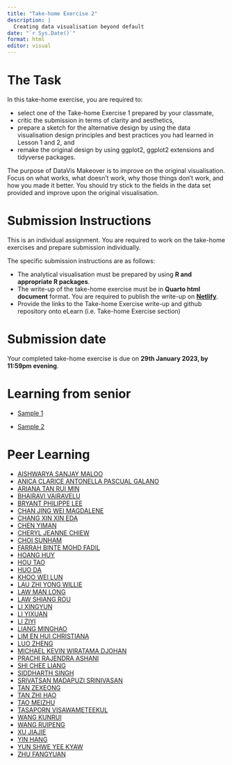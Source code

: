 ```yaml
---
title: "Take-home Exercise 2"
description: |
  Creating data visualisation beyond default
date: "`r Sys.Date()`"
format: html
editor: visual
---
```


# The Task

In this take-home exercise, you are required to:

-   select one of the Take-home Exercise 1 prepared by your classmate,
-   critic the submission in terms of clarity and aesthetics,
-   prepare a sketch for the alternative design by using the data visualisation design principles and best practices you had learned in Lesson 1 and 2, and
-   remake the original design by using ggplot2, ggplot2 extensions and tidyverse packages.

The purpose of DataVis Makeover is to improve on the original visualisation. Focus on what works, what doesn't work, why those things don't work, and how you made it better. You should try stick to the fields in the data set provided and improve upon the original visualisation.

# Submission Instructions

This is an individual assignment. You are required to work on the take-home exercises and prepare submission individually.

The specific submission instructions are as follows:

-   The analytical visualisation must be prepared by using **R and appropriate R packages**.
-   The write-up of the take-home exercise must be in **Quarto html document** format. You are required to publish the write-up on [**Netlify**](https://www.netlify.com/).
-   Provide the links to the Take-home Exercise write-up and github repository onto eLearn (i.e. Take-home Exercise section)

# Submission date

Your completed take-home exercise is due on **29th January 2023, by 11:59pm evening**.

# Learning from senior

-   [Sample 1](https://leslielong-da.netlify.app/posts/2022-04-25-takehome2/)

-   [Sample 2](https://raveenaclr.netlify.app/th_ex/th_ex2.html)

# Peer Learning

-   [AISHWARYA SANJAY MALOO](https://isss608-ay-2022-23-aishwaryamaloo.netlify.app/take-home_ex/take-home_ex02/take-home_ex02)
-   [ANICA CLARICE ANTONELLA PASCUAL GALANO](https://acapvisualano.netlify.app/take-home_ex/take-home_ex2/take-home_ex2)
-   [ARIANA TAN RUI MIN](https://arianatan-jan23isss608.netlify.app/takehome_ex/takehome_ex_02/takehome_ex_02)
-   [BHAIRAVI VAIRAVELU](https://isss608-ay2022-23t2-vb.netlify.app/take_home_ex/take_home_ex02/take_home_ex02)
-   [BRYANT PHILIPPE LEE](https://isss608-2023-bsl.netlify.app/take-home_ex/take-home_ex02)
-   [CHAN JING WEI MAGDALENE](https://magdalenechan-iss608.netlify.app/take_home_ex/take_home_ex02/take_home_ex02)
-   [CHANG XIN XIN EDA](https://isss608-edachang.netlify.app/take-home_ex/take-home_ex02/take-home_ex02)
-   [CHEN YIMAN](https://yimanchen-isss608.netlify.app/takehome/takehome02/takehome2)
-   [CHERYL JEANNE CHIEW](https://cheryljeanne-isss608-ay2223.netlify.app/take-home_ex/take-home_ex02/take-home_ex02)
-   [CHOI SUNHAM](https://aashleychoii.netlify.app/take-home-exercise/take-home-exercise_02)
-   [FARRAH BINTE MOHD FADIL](https://farrahmf.netlify.app/take-home_ex/take-home_ex02/take-home_ex02)
-   [HOANG HUY](https://isss608-thomashoang.netlify.app/takehomeex/takehomeex02)
-   [HOU TAO](https://isss608-vaa-ht.netlify.app/takehome_ex/takehome_ex02/takehome_ex02)
-   [HUO DA](https://isss608-ay2022-23-huoda.netlify.app/take-home_ex/take-home_ex02/take-home_ex02)
-   [KHOO WEI LUN](https://isss608-khooweilun.netlify.app/take-home_ex/take-home_ex02/take-home_ex02)
-   [LAU ZHI YONG WILLIE](https://isss608-willielau.netlify.app/take-home_ex/take-home_ex02/take-home_ex02)
-   [LAW MAN LONG](https://mllaw-isss608-ay21-22jan.netlify.app/take-home_ex/take-home_ex02/take-home_ex02)
-   [LAW SHIANG ROU](https://isss608-shiangrou.netlify.app/take_home_exercise/take_home_exercise_2/take_home_exercise_2)
-   [LI XINGYUN](https://isss608-lixingyun.netlify.app/takehomeexercises/exercise2/exercise2)
-   [LI YIXUAN](https://isss608-daisy.netlify.app/)
-   [LI ZIYI](https://visual-analytics-applications-lzy.netlify.app/take-home_ex/ex02/take-home_ex02)
-   [LIANG MINGHAO](https://isss608-2023-minghao.netlify.app/takehome_2/takehome_2.html)
-   [LIM EN HUI CHRISTIANA](https://visualanalytics-christianalim-jan2023.netlify.app/take%20home%20exercises/take-home-exercise-2)
-   [LUO ZHENG](https://zoeluvrisss608.netlify.app/take-home_ex/take-home_ex02/take-home_ex02)
-   [MICHAEL KEVIN WIRATAMA DJOHAN](https://isss608-michaeldj.netlify.app/take-home_ex/take-home_ex02/take-home_ex02)
-   [PRACHI RAJENDRA ASHANI](https://isss608-ay2022-23-prachi.netlify.app/take-home_ex/take-home_ex02/take-home_ex02)
-   [SHI CHEE LIANG](https://isss608scl.netlify.app/takehomeex/takehomeex02/takehomeex02)
-   [SIDDHARTH SINGH](https://siddharthsingh-isss608-ay2022-23t1.netlify.app/take-home_ex/take-home_ex02/take-home_ex02)
-   [SRIVATSAN MADAPUZI SRINIVASAN](https://vaa-mssri-2022-23.netlify.app/take-home_ex/take-home_ex02/take-home_ex02)
-   [TAN ZEXEONG](https://visual-analytics-jephostan.netlify.app/takehome/th_ex2/th_ex2)
-   [TAN ZHI HAO](https://isss608-ay2022-23t2-tanzhihao.netlify.app/take-home_ex/take-home_ex02/take-home_ex02)
-   [TAO MEIZHU](https://isss608-vaa-meizhu.netlify.app/take-home%20exercise/take-home%20exercise%202/take-home%20exercise%202)
-   [TASAPORN VISAWAMETEEKUL](https://isss608-tasapornv.netlify.app/take-home_ex/take-home_ex02/take-home_ex02)
-   [WANG KUNRUI](https://olivia-vaa-smu.netlify.app/kunruiwang-takehome2)
-   [WANG RUIPENG](https://isss608-rp.netlify.app/take-home_ex/take-home_ex02/take-home_ex02)
-   [XU JIAJIE](https://isss608-ay2022-23t1.netlify.app/take-home_ex/takehome_ex02/takehome_ex02)
-   [YIN HANG](https://isss608-ay2022-23t2.netlify.app/take-home_ex/take-home_ex02/take-home_ex02)
-   [YUN SHWE YEE KYAW](https://isss608-vaa-2022.netlify.app/take-home_ex/take-home_ex02/take-home_ex02)
-   [ZHU FANGYUAN](https://608vaa.netlify.app/take-home_ex2/take-home_ex2)
